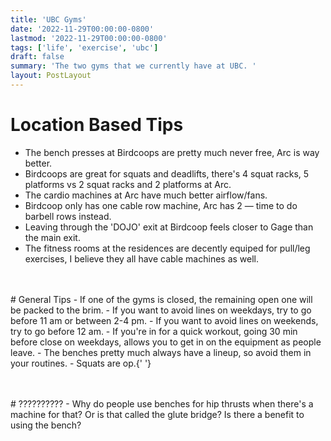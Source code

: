 ```yaml
---
title: 'UBC Gyms'
date: '2022-11-29T00:00:00-0800'
lastmod: '2022-11-29T00:00:00-0800'
tags: ['life', 'exercise', 'ubc']
draft: false
summary: 'The two gyms that we currently have at UBC. '
layout: PostLayout
---
```


# Location Based Tips

- The bench presses at Birdcoops are pretty much never free, Arc is way better.
- Birdcoops are great for squats and deadlifts, there's 4 squat racks, 5 platforms vs 2 squat racks and 2 platforms at Arc.
- The cardio machines at Arc have much better airflow/fans.
- Birdcoop only has one cable row machine, Arc has 2 &mdash; time to do barbell rows instead.
- Leaving through the 'DOJO' exit at Birdcoop feels closer to Gage than the main exit.
- The fitness rooms at the residences are decently equiped for pull/leg exercises, I believe they all have cable machines as well.

<br></br># General Tips - If one of the gyms is closed, the remaining open one will be packed to the
brim. - If you want to avoid lines on weekdays, try to go before 11 am or between 2-4 pm. - If you want
to avoid lines on weekends, try to go before 12 am. - If you're in for a quick workout, going 30 min
before close on weekdays, allows you to get in on the equipment as people leave. - The benches pretty
much always have a lineup, so avoid them in your routines. - Squats are op.{' '}

<br></br># ?????????? - Why do people use benches for hip thrusts when there's a machine for that? Or
is that called the glute bridge? Is there a benefit to using the bench?
